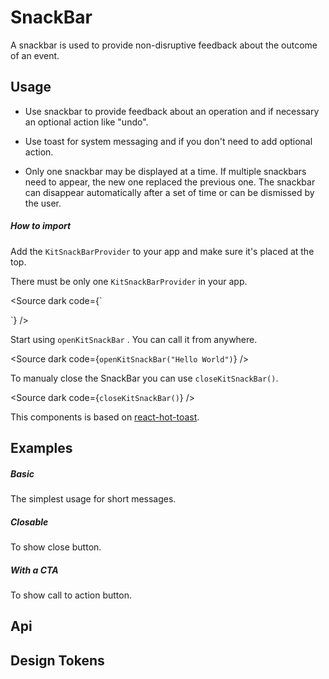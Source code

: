 
<Meta of={KitSnackBarStories} />

# SnackBar

A snackbar is used to provide non-disruptive feedback about the outcome of an event.

## Usage

- Use snackbar to provide feedback about an operation and if necessary an optional action like "undo".

- Use toast for system messaging and if you don't need to add optional action.

- Only one snackbar may be displayed at a time. If multiple snackbars need to appear, the new one replaced the previous one. The snackbar can disappear automatically after a set of time or can be dismissed by the user.

##### How to import

Add the `KitSnackBarProvider` to your app and make sure it's placed at the top.

There must be only one `KitSnackBarProvider` in your app.

<Source dark code={`

<div>
    <KitSnackBarProvider/>
</div>
`} />

Start using `openKitSnackBar` . You can call it from anywhere.

<Source dark code={`
openKitSnackBar("Hello World")
`} />

To manualy close the SnackBar you can use `closeKitSnackBar()`.

<Source dark code={`
closeKitSnackBar()
`} />

This components is based on [react-hot-toast](https://react-hot-toast.com/).

## Examples

##### Basic

The simplest usage for short messages.

<CustomCanvas content={Exemples.Basic} source={Sources.Basic} id="snackbar-basic" />

##### Closable

To show close button.

<CustomCanvas content={Exemples.Closable} source={Sources.Closable} id="snackbar-closable" />

##### With a CTA

To show call to action button.

<CustomCanvas content={Exemples.CallToAction} source={Sources.CallToAction} id="snackbar-cta" />

## Api

<Canvas of={KitSnackBarStories.Api} />

<Controls of={KitSnackBarStories.Api} />


## Design Tokens

<DesignTokens path="components.SnackBar" tokens={fields?.components?.SnackBar} />